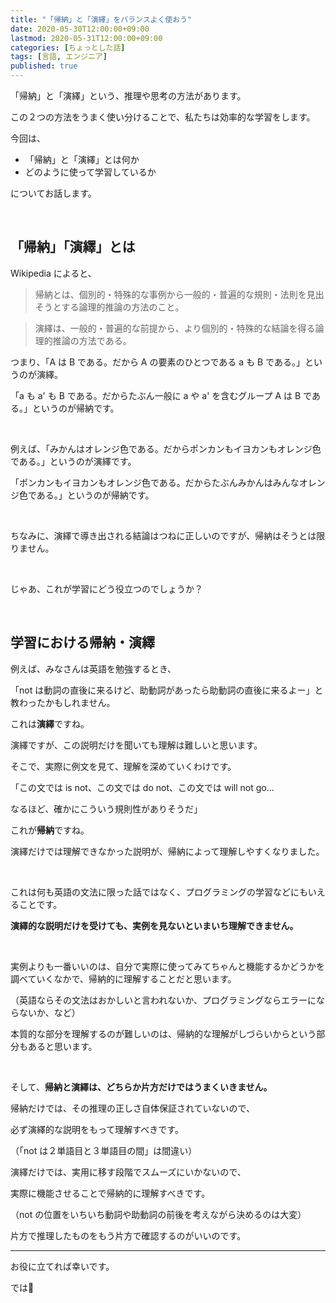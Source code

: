```yaml
---
title: "「帰納」と「演繹」をバランスよく使おう"
date: 2020-05-30T12:00:00+09:00
lastmod: 2020-05-31T12:00:00+09:00
categories: [ちょっとした話]
tags: [言語, エンジニア]
published: true
---
```


「帰納」と「演繹」という、推理や思考の方法があります。

この２つの方法をうまく使い分けることで、私たちは効率的な学習をします。

今回は、

- 「帰納」と「演繹」とは何か
- どのように使って学習しているか

についてお話します。

<!--more-->

<br/>

## 「帰納」「演繹」とは

Wikipedia によると、

> 帰納とは、個別的・特殊的な事例から一般的・普遍的な規則・法則を見出そうとする論理的推論の方法のこと。

> 演繹は、一般的・普遍的な前提から、より個別的・特殊的な結論を得る論理的推論の方法である。

つまり、「A は B である。だから A の要素のひとつである a も B である。」というのが演繹。

「a も a' も B である。だからたぶん一般に a や a' を含むグループ A は B である。」というのが帰納です。

<br/>

例えば、「みかんはオレンジ色である。だからポンカンもイヨカンもオレンジ色である。」というのが演繹です。

「ポンカンもイヨカンもオレンジ色である。だからたぶんみかんはみんなオレンジ色である。」というのが帰納です。

<postimage src="kino-enneki" alt="帰納　演繹" />

<br/>

ちなみに、演繹で導き出される結論はつねに正しいのですが、帰納はそうとは限りません。

<br/>

じゃあ、これが学習にどう役立つのでしょうか？

<relpos link="futsu-sugakuteki" />

<br/>

## 学習における帰納・演繹

例えば、みなさんは英語を勉強するとき、

「not は動詞の直後に来るけど、助動詞があったら助動詞の直後に来るよー」と教わったかもしれません。

これは**演繹**ですね。

演繹ですが、この説明だけを聞いても理解は難しいと思います。

そこで、実際に例文を見て、理解を深めていくわけです。

「この文では is not、この文では do not、この文では will not go…

なるほど、確かにこういう規則性がありそうだ」

これが**帰納**ですね。

演繹だけでは理解できなかった説明が、帰納によって理解しやすくなりました。

<br/>

これは何も英語の文法に限った話ではなく、プログラミングの学習などにもいえることです。

**演繹的な説明だけを受けても、実例を見ないといまいち理解できません。**

<br/>

実例よりも一番いいのは、自分で実際に使ってみてちゃんと機能するかどうかを調べていくなかで、帰納的に理解することだと思います。

（英語ならその文法はおかしいと言われないか、プログラミングならエラーにならないか、など）

本質的な部分を理解するのが難しいのは、帰納的な理解がしづらいからという部分もあると思います。

<br/>

そして、**帰納と演繹は、どちらか片方だけではうまくいきません。**

帰納だけでは、その推理の正しさ自体保証されていないので、

必ず演繹的な説明をもって理解すべきです。

（「not は２単語目と３単語目の間」は間違い）

演繹だけでは、実用に移す段階でスムーズにいかないので、

実際に機能させることで帰納的に理解すべきです。

（not の位置をいちいち動詞や助動詞の前後を考えながら決めるのは大変）

片方で推理したものをもう片方で確認するのがいいのです。

<relpos link="tango-ankihoho" />

---

お役に立てれば幸いです。

では👋
